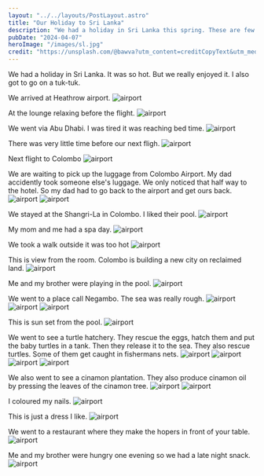 ```yaml
---
layout: "../../layouts/PostLayout.astro"
title: "Our Holiday to Sri Lanka"
description: "We had a holiday in Sri Lanka this spring. These are few things we did"
pubDate: "2024-04-07"
heroImage: "/images/sl.jpg"
credit: "https://unsplash.com/@bawva?utm_content=creditCopyText&utm_medium=referral&utm_source=unsplash"
---
```


We had a holiday in Sri Lanka. It was so hot. But we really enjoyed it. I also
got to go on a tuk-tuk.
<Images />

We arrived at Heathrow airport.
<img src="https://eniseperera-media.s3.eu-west-2.amazonaws.com/apr-24/IMG_0048.jpeg" alt="airport" />

At the lounge relaxing before the flight.
<img src="https://eniseperera-media.s3.eu-west-2.amazonaws.com/apr-24/IMG_0053.jpeg" alt="airport" />

We went via Abu Dhabi. I was tired it was reaching bed time.
<img src="https://eniseperera-media.s3.eu-west-2.amazonaws.com/apr-24/IMG_0061.jpeg" alt="airport" />

There was very little time before our next fligh.
<img src="https://eniseperera-media.s3.eu-west-2.amazonaws.com/apr-24/IMG_0063.jpeg" alt="airport" />

Next flight to Colombo
<img src="https://eniseperera-media.s3.eu-west-2.amazonaws.com/apr-24/IMG_0067.jpeg" alt="airport" />

We are waiting to pick up the luggage from Colombo Airport. My dad accidently took someone
else's luggage. We only noticed that half way to the hotel. So my dad had to go back
to the airport and get ours back.
<img src="https://eniseperera-media.s3.eu-west-2.amazonaws.com/apr-24/IMG_0069.jpeg" alt="airport" />
<img src="https://eniseperera-media.s3.eu-west-2.amazonaws.com/apr-24/IMG_0074.jpeg" alt="airport" />

We stayed at the Shangri-La in Colombo. I liked their pool.
<img src="https://eniseperera-media.s3.eu-west-2.amazonaws.com/apr-24/IMG_0092.jpeg" alt="airport" />

My mom and me had a spa day.
<img src="https://eniseperera-media.s3.eu-west-2.amazonaws.com/apr-24/IMG_0094.jpeg" alt="airport" />

We took a walk outside it was too hot
<img src="https://eniseperera-media.s3.eu-west-2.amazonaws.com/apr-24/IMG_0096.jpeg" alt="airport" />

This is view from the room. Colombo is building a new city on reclaimed land.
<img src="https://eniseperera-media.s3.eu-west-2.amazonaws.com/apr-24/IMG_0102.jpeg" alt="airport" />

Me and my brother were playing in the pool.
<img src="https://eniseperera-media.s3.eu-west-2.amazonaws.com/apr-24/IMG_0114.jpeg" alt="airport" />

We went to a place call Negambo. The sea was really rough.
<img src="https://eniseperera-media.s3.eu-west-2.amazonaws.com/apr-24/IMG_0124.jpeg" alt="airport" />
<img src="https://eniseperera-media.s3.eu-west-2.amazonaws.com/apr-24/IMG_0129.jpeg" alt="airport" />
<img src="https://eniseperera-media.s3.eu-west-2.amazonaws.com/apr-24/IMG_0131.jpeg" alt="airport" />

This is sun set from the pool.
<img src="https://eniseperera-media.s3.eu-west-2.amazonaws.com/apr-24/IMG_0198.jpeg" alt="airport" />

We went to see a turtle hatchery. They rescue the eggs, hatch them and put the baby turtles in a tank. Then
they release it to the sea. They also rescue turtles. Some of them get caught in fishermans nets.
<img src="https://eniseperera-media.s3.eu-west-2.amazonaws.com/apr-24/IMG_0221.jpeg" alt="airport" />
<img src="https://eniseperera-media.s3.eu-west-2.amazonaws.com/apr-24/IMG_0233.jpeg" alt="airport" />
<img src="https://eniseperera-media.s3.eu-west-2.amazonaws.com/apr-24/IMG_0235.jpeg" alt="airport" />
<img src="https://eniseperera-media.s3.eu-west-2.amazonaws.com/apr-24/IMG_0237.jpeg" alt="airport" />

We also went to see a cinamon plantation. They also produce cinamon oil by pressing the leaves of the
cinamon tree.
<img src="https://eniseperera-media.s3.eu-west-2.amazonaws.com/apr-24/IMG_0251.jpeg" alt="airport" />
<img src="https://eniseperera-media.s3.eu-west-2.amazonaws.com/apr-24/IMG_0253.jpeg" alt="airport" />

I coloured my nails.
<img src="https://eniseperera-media.s3.eu-west-2.amazonaws.com/apr-24/IMG_0300.jpeg" alt="airport" />

This is just a dress I like.
<img src="https://eniseperera-media.s3.eu-west-2.amazonaws.com/apr-24/IMG_2867.jpeg" alt="airport" />

We went to a restaurant where they make the hopers in front of your table.
<img src="https://eniseperera-media.s3.eu-west-2.amazonaws.com/apr-24/IMG_2871.jpeg" alt="airport" />

Me and my brother were hungry one evening so we had a late night snack.
<img src="https://eniseperera-media.s3.eu-west-2.amazonaws.com/apr-24/IMG_2903.jpeg" alt="airport" />
